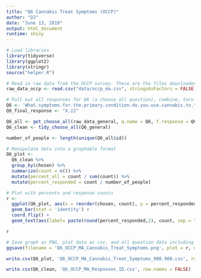 ```yaml
---
title: "Q6 Cannabis Treat Symptoms (OCCP)"
author: "DJ"
date: "June 13, 2019"
output: html_document
runtime: shiny
---
```


```r
# Load libraries
library(tidyverse)
library(ggplot2)
library(stringr)
source("helper.R")
```

```r
# Read in raw data from the OCCP survey. These are the files downloaded from survey monkey saved as a .csv
raw_data_occp <- read.csv("data/occp_ma.csv", stringsAsFactors = FALSE)
```

```r
# Pull out all responses for Q6 (a choose all question), combine, turn into a tidy data format for further processing then determine 'question n'
Q6 <- 'What.symptoms.for.the.primary.condition.do.you.use.cannabis.to.treat..Please.select.all.that.apply.'
Q6_final_response <- "X.22"

Q6_all <- get_choose_all(raw_data_general, q.name = Q6, f.response = Q6_final_response)
Q6_clean <- tidy_choose_all(Q6_general)

number_of_people <- length(unique(Q6_all$id))
```

```r
# Manipulate data into a graphable format
Q6_plot <-
  Q6_clean %>%
  group_by(chosen) %>%
  summarize(count = n()) %>%
  mutate(percent_all = count / sum(count)) %>%
  mutate(percent_responded = count / number_of_people)
```

```r
# Plot with percents and response counts
r <- 
  ggplot(Q6_plot, aes(x = reorder(chosen, count), y = percent_responded)) +
  geom_bar(stat = 'identity') +
  coord_flip() +
  geom_text(aes(label= paste(round(percent_responded,2), count, sep = "***")))

r
```

```r
# Save graph as PNG, plot data as csv, and all question data including response IDs as csv (save question n and N at end of plot file as "_x.x")
ggsave(filename = 'Q6_OCCP_MA_Cannabis_Treat_Symptoms.png', plot = r, device = 'png')

write.csv(Q6_plot, 'Q6_OCCP_MA_Cannabis_Treat_Symptoms_900.900.csv', row.names = FALSE)

write.csv(Q6_clean, 'Q6_OCCP_MA_Responses_ID.csv', row.names = FALSE)
```